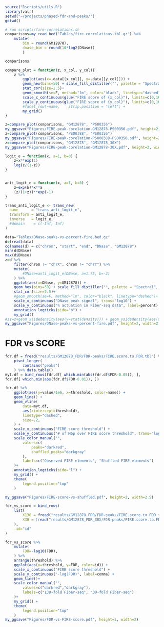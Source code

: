 ```r
source("Rscripts/utils.R")
library(valr)
setwd("~/projects/phased-fdr-and-peaks/")
getwd()
```

```r
# run scripts/fire-correlations.sh
comparisons=my_read_bed("Tables/fire-correlations.tbl.gz") %>%
    mutate(
        bin = round(GM12878),
        dnase_bin = round(10*log2(DNase))
        ) 

comparisons  
```

```r
compare_plot = function(z, x_col, y_col){
    z %>%
        ggplot(aes(x=.data[[x_col]], y=.data[[y_col]])) +
        geom_hex(bins=50) + scale_fill_distiller("", palette = "Spectral", trans="log10") +
        stat_cor(size=2.5)+
        geom_smooth(se=F, method="lm", color="black", linetype="dashed", size=.3)+
        scale_x_continuous(glue("FIRE score of {x_col}"), limits=c(0,100)) + 
        scale_y_continuous(glue("FIRE score of {y_col}"), limits=c(0,100)) + 
        #facet_row(~name,    strip.position = "left") + 
        my_grid()
}

z=compare_plot(comparisons, "GM12878", "PS00356")    
my_ggsave("Figures/FIRE-peak-corelation-GM12878-PS00356.pdf", height=2, width=2.5)
z=compare_plot(comparisons, "PS00388", "PS00356")    
my_ggsave("Figures/FIRE-peak-corelation-PS000388-PS00356.pdf", height=2, width=2.5)
z=compare_plot(comparisons, "GM12878", "GM12878_30X")    
my_ggsave("Figures/FIRE-peak-corelation-GM12878-30X.pdf", height=2, width=2.5)
```

```r

logit_e = function(x, a=1, b=0) {
    z=x**exp(1)
    log(z/(1-z))
}


anti_logit_e = function(x, a=1, b=0) {
    z=exp(b)*x**a
    (z/(1+z))**exp(-1)
}

trans_anti_logit_e <- trans_new(
  name      = "trans_anti_logit_e",
  transform = anti_logit_e,
  inverse   = logit_e,
  #domain    = c(-Inf, Inf)
)

data="Tables/DNase-peaks-vs-percent-fire.bed.gz"
d=fread(data)
colnames(d) = c("chrom", "start", "end", "DNase", "GM12878")
min(d$DNase)
max(d$DNase)
z=d %>%
    filter(chrom != "chrX", chrom != "chrY") %>%
    mutate(
        #DNase=anti_logit_e(DNase, a=1.75, b=-2)
    ) %>%
    ggplot(aes(x=DNase, y=GM12878)) +
    geom_hex(bins=50) + scale_fill_distiller("", palette = "Spectral", trans="log10") +
    stat_cor(size=2.5)+
    #geom_smooth(se=F, method="lm", color="black", linetype="dashed")+
    scale_x_continuous("DNase peak signal", trans="log10") + 
    scale_y_continuous("% actuation in Fiber-seq data", label=percent) + 
    annotation_logticks(side="b") + 
    my_grid() 
#zz=z+geom_xsidedensity(aes(y=stat(density))) + geom_ysidedensity(aes(x=stat(density))) 
my_ggsave("Figures/DNase-peaks-vs-percent-fire.pdf", height=2, width=2.75)
```

# FDR vs SCORE
```r
fdr.df = fread("results/GM12878_FDR/FDR-peaks/FIRE.score.to.FDR.tbl") %>%
    pivot_longer(
        contains("peaks")
    ) %>% data.table()
myt.df = bind_rows(fdr.df[ which.min(abs(fdr.df$FDR-0.05)), ],
fdr.df[ which.min(abs(fdr.df$FDR-0.01)), ])

fdr.df %>%
    ggplot(aes(y=value/1e6, x=threshold, color=name)) +
    geom_line() +
    geom_vline(
        data=myt.df,
        aes(xintercept=threshold),
        linetype="dashed",
        size=.2,
    ) +
    scale_x_continuous("FIRE score threshold") + 
    scale_y_continuous("# of Mbp over FIRE score threshold", trans="log10", label=comma) + 
    scale_color_manual("",
        values=c(
            peaks="darkred",
            shuffled_peaks="darkgray"
        ),
        labels=c("Observed FIRE elements", "Shuffled FIRE elements")
    )+
    annotation_logticks(side="l") + 
    my_grid() +
    theme(
        legend.position="top"
    )

my_ggsave("Figures/FIRE-score-vs-shuffled.pdf", height=2, width=2.5)
```

```r
fdr_vs_score = bind_rows(
    list(
        X130 = fread("results/GM12878_FDR/FDR-peaks/FIRE.score.to.FDR.tbl"),
        X30 = fread("results/GM12878_FDR_30X/FDR-peaks/FIRE.score.to.FDR.tbl")
    ),
    .id="id"
)

fdr_vs_score %>%
    mutate(
        FDR=-log10(FDR),
    ) %>%
    arrange(threshold) %>%
    ggplot(aes(x=threshold, y=FDR, color=id)) +
    scale_x_continuous("FIRE score threshold") + 
    scale_y_continuous("-log(FDR)", label=comma) + 
    geom_line()+
    scale_color_manual("",
        values=c("darkred","darkgray"),
        labels=c("130-fold Fiber-seq", "30-fold Fiber-seq")
    )+
    my_grid() +
    theme(
        legend.position="top"
    )
my_ggsave("Figures/FDR-vs-FIRE-score.pdf", height=2, width=2)
```